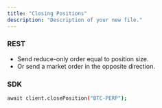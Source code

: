 ```yaml
---
title: "Closing Positions"
description: "Description of your new file."
---
```


### **REST**

- Send reduce-only order equal to position size. 
- Or send a market order in the opposite direction.

### **SDK**

```bash
await client.closePosition("BTC-PERP");
```